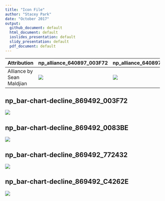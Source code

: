 ```yaml
---
title: "Icon File"
author: "Stacey Park"
date: "October 2017"
output: 
  github_document: default
  html_document: default
  ioslides_presentation: default
  slidy_presentation: default
  pdf_document: default
---
```


Attribution | np_alliance_640897_003F72 | np_alliance_640897_0083BE | np_alliance_640897_772432 | np_alliance_640897_C4262E
---|---|---|---|---
Alliance by Sean Maldjian | <img src = "https://cdn.rawgit.com/lzim/teampsd/hexagon_icons/np_alliance_640897_003F72.svg"> | <img src = "https://cdn.rawgit.com/lzim/teampsd/hexagon_icons/np_alliance_640897_0083BE.svg"> | <img src = "https://cdn.rawgit.com/lzim/teampsd/hexagon_icons/np_alliance_640897_772432.svg"> | <img src = "https://cdn.rawgit.com/lzim/teampsd/hexagon_icons/np_alliance_640897_C4262E.svg">



## np_bar-chart-decline_869492_003F72  
<img src = "https://cdn.rawgit.com/lzim/teampsd/hexagon_icons/np_bar-chart-decline_869492_003F72.svg">  

## np_bar-chart-decline_869492_0083BE  
<img src = "https://cdn.rawgit.com/lzim/teampsd/hexagon_icons/np_bar-chart-decline_869492_0083BE.svg">  

## np_bar-chart-decline_869492_772432  
<img src = "https://cdn.rawgit.com/lzim/teampsd/hexagon_icons/np_bar-chart-decline_869492_772432.svg">  

## np_bar-chart-decline_869492_C4262E  
<img src = "https://cdn.rawgit.com/lzim/teampsd/hexagon_icons/np_bar-chart-decline_869492_C4262E.svg">  


